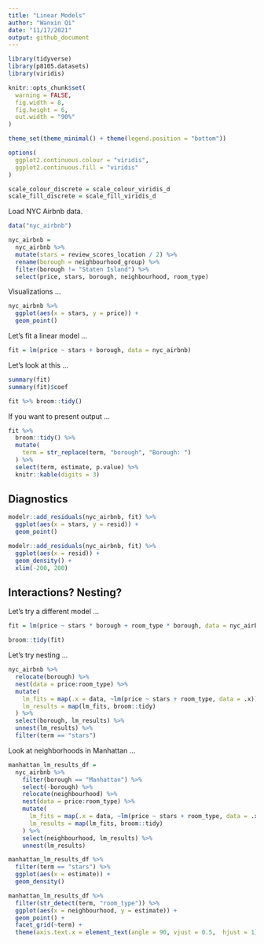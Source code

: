 ```yaml
---
title: "Linear Models"
author: "Wanxin Qi"
date: "11/17/2021"
output: github_document
---
```


```r
library(tidyverse)
library(p8105.datasets)
library(viridis)

knitr::opts_chunk$set(
  warning = FALSE,
  fig.width = 8,
  fig.height = 6,
  out.width = "90%"
)

theme_set(theme_minimal() + theme(legend.position = "bottom"))

options(
  ggplot2.continuous.colour = "viridis",
  ggplot2.continuous.fill = "viridis"
)

scale_colour_discrete = scale_colour_viridis_d
scale_fill_discrete = scale_fill_viridis_d
```

Load NYC Airbnb data.

```r
data("nyc_airbnb")

nyc_airbnb =
  nyc_airbnb %>%
  mutate(stars = review_scores_location / 2) %>%
  rename(borough = neighbourhood_group) %>%
  filter(borough != "Staten Island") %>%
  select(price, stars, borough, neighbourhood, room_type)
```

Visualizations ...

```r
nyc_airbnb %>%
  ggplot(aes(x = stars, y = price)) +
  geom_point()
```

Let's fit a linear model ...

```r
fit = lm(price ~ stars + borough, data = nyc_airbnb)
```

Let's look at this ...

```r
summary(fit)
summary(fit)$coef

fit %>% broom::tidy()
```

If you want to present output ...

```r
fit %>%
  broom::tidy() %>%
  mutate(
    term = str_replace(term, "borough", "Borough: ")
  ) %>%
  select(term, estimate, p.value) %>%
  knitr::kable(digits = 3)
```

## Diagnostics

```r
modelr::add_residuals(nyc_airbnb, fit) %>%
  ggplot(aes(x = stars, y = resid)) +
  geom_point()

modelr::add_residuals(nyc_airbnb, fit) %>%
  ggplot(aes(x = resid)) +
  geom_density() +
  xlim(-200, 200)
```

## Interactions? Nesting?

Let's try a different model ...

```r
fit = lm(price ~ stars * borough + room_type * borough, data = nyc_airbnb)

broom::tidy(fit)
```

Let's try nesting ...

```r
nyc_airbnb %>%
  relocate(borough) %>%
  nest(data = price:room_type) %>%
  mutate(
    lm_fits = map(.x = data, ~lm(price ~ stars + room_type, data = .x)),
    lm_results = map(lm_fits, broom::tidy)
  ) %>%
  select(borough, lm_results) %>%
  unnest(lm_results) %>%
  filter(term == "stars")
```

Look at neighborhoods in Manhattan ...

```r
manhattan_lm_results_df =
  nyc_airbnb %>%
    filter(borough == "Manhattan") %>%
    select(-borough) %>%
    relocate(neighbourhood) %>%
    nest(data = price:room_type) %>%
    mutate(
      lm_fits = map(.x = data, ~lm(price ~ stars + room_type, data = .x)),
      lm_results = map(lm_fits, broom::tidy)
    ) %>%
    select(neighbourhood, lm_results) %>%
    unnest(lm_results)

manhattan_lm_results_df %>%
  filter(term == "stars") %>%
  ggplot(aes(x = estimate)) +
  geom_density()

manhattan_lm_results_df %>%
  filter(str_detect(term, "room_type")) %>%
  ggplot(aes(x = neighbourhood, y = estimate)) +
  geom_point() +
  facet_grid(~term) +
  theme(axis.text.x = element_text(angle = 90, vjust = 0.5,  hjust = 1))
```



